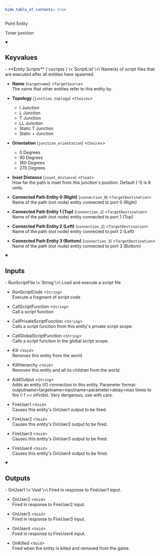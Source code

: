 ```yaml
---
hide_table_of_contents: true
---
```


<!---
!!!!!!
THIS PAGE IS AUTOGENERATED FROM GAME FGD DEFINITIONS!
DO NOT EDIT MANUALLY!
!!!!!!

In order to make edits, you can make an annotation file in /fgd_dump_overrides
-->


Point Entity

Toner junction

<details open>
<summary><h2>Keyvalues</h2></summary>
- **Entity Scripts** (`vscripts`) \<`ScriptList`\>\
Name(s) of script files that are executed after all entities have spawned.

- **Name** (`targetname`) \<`TargetSource`\>\
The name that other entities refer to this entity by.

- **Topology** (`junction_toplogy`) \<`Choices`\>
  - I Junction 
  - L Junction 
  - T Junction 
  - LL Junction 
  - Static T Junction 
  - Static + Junction 


- **Orientation** (`junction_orientation`) \<`Choices`\>
  - 0 Degrees 
  - 90 Degrees 
  - 180 Degrees 
  - 270 Degrees 


- **Inset Distance** (`inset_distance`) \<`Float`\>\
How far the path is inset from this junction's position. Default (-1) is 8 units.

- **Connected Path Entity 0 (Right)** (`connection_0`) \<`TargetDestination`\>\
Name of the path (not node) entity connected to port 0 (Right)

- **Connected Path Entity 1 (Top)** (`connection_1`) \<`TargetDestination`\>\
Name of the path (not node) entity connected to port 1 (Top)

- **Connected Path Entity 2 (Left)** (`connection_2`) \<`TargetDestination`\>\
Name of the path (not node) entity connected to port 2 (Left)

- **Connected Path Entity 3 (Bottom)** (`connection_3`) \<`TargetDestination`\>\
Name of the path (not node) entity connected to port 3 (Bottom)


 </details>
<details open>
<summary><h2>Inputs</h2></summary>
- RunScriptFile \<`String`\>\
Load and execute a script file

- RunScriptCode \<`String`\>\
Execute a fragment of script code

- CallScriptFunction \<`String`\>\
Call a script function

- CallPrivateScriptFunction \<`String`\>\
Calls a script function from this entity's private script scope.

- CallGlobalScriptFunction \<`String`\>\
Calls a script function in the global script scope.

- Kill \<`Void`\>\
Removes this entity from the world.

- KillHierarchy \<`Void`\>\
Removes this entity and all its children from the world.

- AddOutput \<`String`\>\
Adds an entity I/O connection to this entity. Parameter format: outputname&gt;targetname>inputname&gt;parameter&gt;delay&gt;max times to fire (-1 == infinite). Very dangerous, use with care.

- FireUser1 \<`Void`\>\
Causes this entity's OnUser1 output to be fired.

- FireUser2 \<`Void`\>\
Causes this entity's OnUser2 output to be fired.

- FireUser3 \<`Void`\>\
Causes this entity's OnUser3 output to be fired.

- FireUser4 \<`Void`\>\
Causes this entity's OnUser4 output to be fired.


 </details>
<details open>
<summary><h2>Outputs</h2></summary>
- OnUser1 \<`Void`\>\
Fired in response to FireUser1 input.

- OnUser2 \<`Void`\>\
Fired in response to FireUser2 input.

- OnUser3 \<`Void`\>\
Fired in response to FireUser3 input.

- OnUser4 \<`Void`\>\
Fired in response to FireUser4 input.

- OnKilled \<`Void`\>\
Fired when the entity is killed and removed from the game.


 </details>